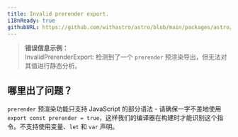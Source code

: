```yaml
---
title: Invalid prerender export.
i18nReady: true
githubURL: https://github.com/withastro/astro/blob/main/packages/astro/src/core/errors/errors-data.ts
---
```


> **错误信息示例：**<br/>
InvalidPrerenderExport: 检测到了一个 `prerender` 预渲染导出，但无法对其值进行静态分析。

## 哪里出了问题？

`prerender` 预渲染功能只支持 JavaScript 的部分语法 - 请确保一字不差地使用 `export const prerender = true`，这样我们的编译器在构建时才能识别这个指令。不支持使用变量、`let` 和 `var` 声明。
